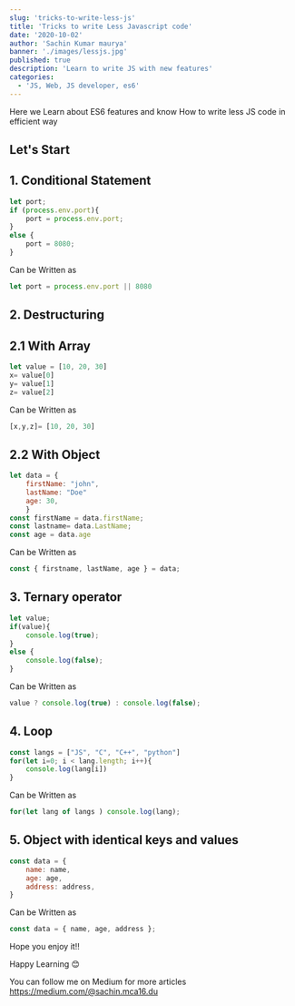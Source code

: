 ```yaml
---
slug: 'tricks-to-write-less-js'
title: 'Tricks to write Less Javascript code'
date: '2020-10-02'
author: 'Sachin Kumar maurya'
banner: './images/lessjs.jpg'
published: true
description: 'Learn to write JS with new features'
categories:
  - 'JS, Web, JS developer, es6'
---
```


Here we Learn about ES6 features and know How to write less JS code in efficient way

## Let's Start 

## 1. Conditional Statement

```JavaScript
let port;
if (process.env.port){
    port = process.env.port;
}
else {
    port = 8080;
}
```
Can be Written as 

```JavaScript
let port = process.env.port || 8080
```

## 2. Destructuring
## 2.1 With Array
```JavaScript
let value = [10, 20, 30]
x= value[0]
y= value[1]
z= value[2]
```
Can be Written as 

```JavaScript
[x,y,z]= [10, 20, 30]
```

## 2.2 With Object


```JavaScript
let data = {
    firstName: "john",
    lastName: "Doe"
    age: 30,
    }
const firstName = data.firstName;
const lastname= data.LastName;
const age = data.age
```
Can be Written as 

```JavaScript
const { firstname, lastName, age } = data;
```

## 3. Ternary operator

```JavaScript
let value;
if(value){
    console.log(true);
}
else {
    console.log(false);
}
```
Can be Written as 

```JavaScript
value ? console.log(true) : console.log(false);
```

## 4. Loop

```JavaScript
const langs = ["JS", "C", "C++", "python"]
for(let i=0; i < lang.length; i++){
    console.log(lang[i])
}
```
Can be Written as 

```JavaScript
for(let lang of langs ) console.log(lang);
```

## 5. Object with identical keys and values

```JavaScript
const data = {
    name: name,
    age: age,
    address: address,
}
```
Can be Written as 

```JavaScript
const data = { name, age, address };
```

Hope you enjoy it!!

Happy Learning 😊

You can follow me on Medium for more articles
<a target="__blank" href="https://medium.com/@sachin.mca16.du">https://medium.com/@sachin.mca16.du</a>
